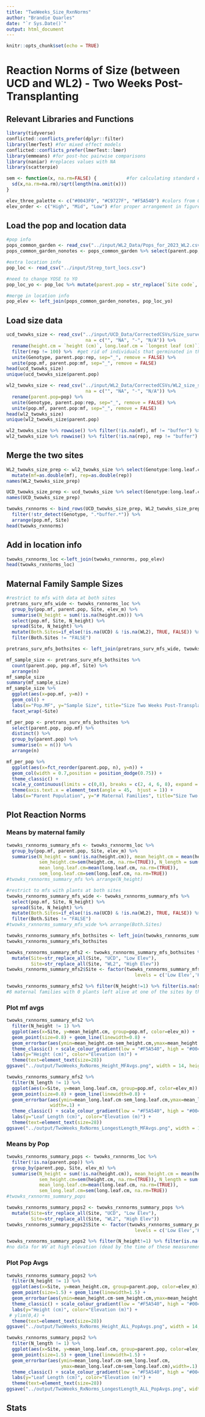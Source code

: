 ```yaml
---
title: "TwoWeeks_Size_RxnNorms"
author: "Brandie Quarles"
date: "`r Sys.Date()`"
output: html_document
---
```


```r
knitr::opts_chunk$set(echo = TRUE)
```

# Reaction Norms of Size (between UCD and WL2) - Two Weeks Post-Transplanting

## Relevant Libraries and Functions

```r
library(tidyverse)
conflicted::conflicts_prefer(dplyr::filter)
library(lmerTest) #for mixed effect models
conflicted::conflicts_prefer(lmerTest::lmer)
library(emmeans) #for post-hoc pairwise comparisons 
library(naniar) #replaces values with NA
library(scatterpie)

sem <- function(x, na.rm=FALSE) {           #for calculating standard error
  sd(x,na.rm=na.rm)/sqrt(length(na.omit(x)))
} 

elev_three_palette <- c("#0043F0", "#C9727F", "#F5A540") #colors from Gremer et al 2019
elev_order <- c("High", "Mid", "Low") #for proper arrangement in figures 
```

## Load the pop and location data

```r
#pop info
pops_common_garden <- read_csv("../input/WL2_Data/Pops_for_2023_WL2.csv") #pops included in common garden 
pops_common_garden_nonotes <- pops_common_garden %>% select(parent.pop, elevation.group) #subset columns

#extra location info 
pop_loc <- read_csv("../input/Strep_tort_locs.csv")

#need to change YOSE to YO
pop_loc_yo <- pop_loc %>% mutate(parent.pop = str_replace(`Site code`, "YOSE(\\d+)", "YO\\1")) %>% select(Lat, Long, elev_m=`Elevation (m)`, parent.pop)

#merge in location info
pop_elev <- left_join(pops_common_garden_nonotes, pop_loc_yo)
```


## Load size data 
```r
ucd_twowks_size <- read_csv("../input/UCD_Data/CorrectedCSVs/Size_survey_transplants_20221213_corrected.csv",
                             na = c("", "NA", "-", "N/A")) %>% 
  rename(height.cm = `height (cm)`, long.leaf.cm = `longest leaf (cm)`) %>% 
  filter(rep != 100) %>%  #get rid of individuals that germinated in the field 
  unite(Genotype, parent.pop:rep, sep="_", remove = FALSE) %>% 
  unite(pop.mf, parent.pop:mf, sep="_", remove = FALSE)
head(ucd_twowks_size)
unique(ucd_twowks_size$parent.pop)
```

```r
wl2_twowks_size <- read_csv("../input/WL2_Data/CorrectedCSVs/WL2_size_survey_20230802_corrected.csv",
                             na = c("", "NA", "-", "N/A")) %>% 
  rename(parent.pop=pop) %>% 
  unite(Genotype, parent.pop:rep, sep="_", remove = FALSE) %>% 
  unite(pop.mf, parent.pop:mf, sep="_", remove = FALSE)
head(wl2_twowks_size)
unique(wl2_twowks_size$parent.pop)

wl2_twowks_size %>% rowwise() %>% filter(!is.na(mf), mf != "buffer") %>%  filter(is.na(as.numeric(mf))) #all buffers
wl2_twowks_size %>% rowwise() %>% filter(!is.na(rep), rep != "buffer") %>%  filter(is.na(as.numeric(rep))) #all buffers
```

## Merge the two sites
```r
WL2_twowks_size_prep <- wl2_twowks_size %>% select(Genotype:long.leaf.cm) %>% mutate(Site="WL2") %>%
  mutate(mf=as.double(mf), rep=as.double(rep))
names(WL2_twowks_size_prep)

UCD_twowks_size_prep <- ucd_twowks_size %>% select(Genotype:long.leaf.cm) %>% mutate(Site="UCD")
names(UCD_twowks_size_prep)

twowks_rxnnorms <- bind_rows(UCD_twowks_size_prep, WL2_twowks_size_prep) %>% 
  filter(!str_detect(Genotype, ".*buffer.*")) %>% 
  arrange(pop.mf, Site)
head(twowks_rxnnorms)
```

## Add in location info
```r
twowks_rxnnorms_loc <-left_join(twowks_rxnnorms, pop_elev) 
head(twowks_rxnnorms_loc)
```

## Maternal Family Sample Sizes 
```r
#restrict to mfs with data at both sites 
pretrans_surv_mfs_wide <- twowks_rxnnorms_loc %>% 
  group_by(pop.mf, parent.pop, Site, elev_m) %>% 
  summarise(N_height = sum(!is.na(height.cm))) %>% 
  select(pop.mf, Site, N_height) %>% 
  spread(Site, N_height) %>% 
  mutate(Both.Sites=if_else(!is.na(UCD) & !is.na(WL2), TRUE, FALSE)) %>% 
  filter(Both.Sites != "FALSE")

pretrans_surv_mfs_bothsites <- left_join(pretrans_surv_mfs_wide, twowks_rxnnorms_loc)

mf_sample_size <- pretrans_surv_mfs_bothsites %>% 
  count(parent.pop, pop.mf, Site) %>% 
  arrange(n)
mf_sample_size
summary(mf_sample_size)
mf_sample_size %>% 
  ggplot(aes(x=pop.mf, y=n)) +
  geom_col() + 
  labs(x="Pop.MF", y="Sample Size", title="Size Two Weeks Post-Transplant") +
  facet_wrap(~Site)

mf_per_pop <- pretrans_surv_mfs_bothsites %>% 
  select(parent.pop, pop.mf) %>% 
  distinct() %>% 
  group_by(parent.pop) %>% 
  summarise(n = n()) %>% 
  arrange(n)

mf_per_pop %>% 
  ggplot(aes(x=fct_reorder(parent.pop, n), y=n)) +
  geom_col(width = 0.7,position = position_dodge(0.75)) + 
  theme_classic() +
  scale_y_continuous(limits = c(0,8), breaks = c(2, 4, 6, 8), expand = c(0, 0)) +
  theme(axis.text.x = element_text(angle = 45,  hjust = 1)) +
  labs(x="Parent Population", y="# Maternal Families", title="Size Two Weeks Post-Transplant")
```

## Plot Reaction Norms

### Means by maternal family 
```r
twowks_rxnnorms_summary_mfs <- twowks_rxnnorms_loc %>% 
  group_by(pop.mf, parent.pop, Site, elev_m) %>% 
  summarise(N_height = sum(!is.na(height.cm)), mean_height.cm = mean(height.cm,na.rm=(TRUE)), 
            sem_height.cm=sem(height.cm, na.rm=(TRUE)), N_length = sum(!is.na(long.leaf.cm)),
            mean_long.leaf.cm=mean(long.leaf.cm, na.rm=(TRUE)), 
            sem_long.leaf.cm=sem(long.leaf.cm, na.rm=TRUE))
#twowks_rxnnorms_summary_mfs %>% arrange(N_height)

#restrict to mfs with plants at both sites
twowks_rxnnorms_summary_mfs_wide <- twowks_rxnnorms_summary_mfs %>% 
  select(pop.mf, Site, N_height) %>% 
  spread(Site, N_height) %>% 
  mutate(Both.Sites=if_else(!is.na(UCD) & !is.na(WL2), TRUE, FALSE)) %>% 
  filter(Both.Sites != "FALSE")
#twowks_rxnnorms_summary_mfs_wide %>% arrange(Both.Sites)

twowks_rxnnorms_summary_mfs_bothsites <- left_join(twowks_rxnnorms_summary_mfs_wide, twowks_rxnnorms_summary_mfs)
twowks_rxnnorms_summary_mfs_bothsites

twowks_rxnnorms_summary_mfs2 <- twowks_rxnnorms_summary_mfs_bothsites %>% 
  mutate(Site=str_replace_all(Site, "UCD", "Low Elev"), 
         Site=str_replace_all(Site, "WL2", "High Elev")) 
twowks_rxnnorms_summary_mfs2$Site <- factor(twowks_rxnnorms_summary_mfs2$Site,
                                               levels = c('Low Elev','High Elev'))

twowks_rxnnorms_summary_mfs2 %>% filter(N_height!=1) %>% filter(is.na(sem_height.cm))
#8 maternal families with 0 plants left alive at one of the sites by these measurements. 
```

### Plot mf avgs
```r
twowks_rxnnorms_summary_mfs2 %>% 
  filter(N_height != 1) %>% 
  ggplot(aes(x=Site, y=mean_height.cm, group=pop.mf, color=elev_m)) + 
  geom_point(size=0.8) + geom_line(linewidth=0.8) +
  geom_errorbar(aes(ymin=mean_height.cm-sem_height.cm,ymax=mean_height.cm+sem_height.cm),width=.1) +
  theme_classic() + scale_colour_gradient(low = "#F5A540", high = "#0043F0")  +
  labs(y="Height (cm)", color="Elevation (m)") +
  theme(text=element_text(size=28))
ggsave("../output/TwoWeeks_RxNorms_Height_MFAvgs.png", width = 14, height = 8, units = "in")

twowks_rxnnorms_summary_mfs2 %>% 
  filter(N_length != 1) %>% 
  ggplot(aes(x=Site, y=mean_long.leaf.cm, group=pop.mf, color=elev_m)) + 
  geom_point(size=0.8) + geom_line(linewidth=0.8) +
  geom_errorbar(aes(ymin=mean_long.leaf.cm-sem_long.leaf.cm,ymax=mean_long.leaf.cm+sem_long.leaf.cm),
                width=.1) +
  theme_classic() + scale_colour_gradient(low = "#F5A540", high = "#0043F0")  +
  labs(y="Leaf Length (cm)", color="Elevation (m)") +
  theme(text=element_text(size=28))
ggsave("../output/TwoWeeks_RxNorms_LongestLength_MFAvgs.png", width = 14, height = 8, units = "in")
```

### Means by Pop
```r
twowks_rxnnorms_summary_pops <- twowks_rxnnorms_loc %>% 
  filter(!is.na(parent.pop)) %>% 
  group_by(parent.pop, Site, elev_m) %>% 
  summarise(N_height = sum(!is.na(height.cm)), mean_height.cm = mean(height.cm,na.rm=(TRUE)), 
            sem_height.cm=sem(height.cm, na.rm=(TRUE)), N_length = sum(!is.na(long.leaf.cm)),
            mean_long.leaf.cm=mean(long.leaf.cm, na.rm=(TRUE)), 
            sem_long.leaf.cm=sem(long.leaf.cm, na.rm=TRUE))
#twowks_rxnnorms_summary_pops

twowks_rxnnorms_summary_pops2 <- twowks_rxnnorms_summary_pops %>% 
  mutate(Site=str_replace_all(Site, "UCD", "Low Elev"), 
         Site=str_replace_all(Site, "WL2", "High Elev"))
twowks_rxnnorms_summary_pops2$Site <- factor(twowks_rxnnorms_summary_pops2$Site,
                                               levels = c('Low Elev','High Elev'))

twowks_rxnnorms_summary_pops2 %>% filter(N_height!=1) %>% filter(is.na(sem_height.cm))
#no data for WV at high elevation (dead by the time of these measurements)
```

### Plot Pop Avgs
```r
twowks_rxnnorms_summary_pops2 %>% 
  filter(N_height != 1) %>% 
  ggplot(aes(x=Site, y=mean_height.cm, group=parent.pop, color=elev_m)) + 
  geom_point(size=1.5) + geom_line(linewidth=1.5) +
  geom_errorbar(aes(ymin=mean_height.cm-sem_height.cm,ymax=mean_height.cm+sem_height.cm),width=.1) +
  theme_classic() + scale_colour_gradient(low = "#F5A540", high = "#0043F0")  +
  labs(y="Height (cm)", color="Elevation (m)") +
 # ylim(0,4) +
  theme(text=element_text(size=28))
ggsave("../output/TwoWeeks_RxNorms_Height_ALL_PopAvgs.png", width = 14, height = 8, units = "in")

twowks_rxnnorms_summary_pops2 %>% 
  filter(N_length != 1) %>% 
  ggplot(aes(x=Site, y=mean_long.leaf.cm, group=parent.pop, color=elev_m)) + 
  geom_point(size=1.5) + geom_line(linewidth=1.5) +
  geom_errorbar(aes(ymin=mean_long.leaf.cm-sem_long.leaf.cm,
                    ymax=mean_long.leaf.cm+sem_long.leaf.cm),width=.1) +
  theme_classic() + scale_colour_gradient(low = "#F5A540", high = "#0043F0")  +
  labs(y="Leaf Length (cm)", color="Elevation (m)") +
  theme(text=element_text(size=28))
ggsave("../output/TwoWeeks_RxNorms_LongestLength_ALL_PopAvgs.png", width = 14, height = 8, units = "in")
```

## Stats

